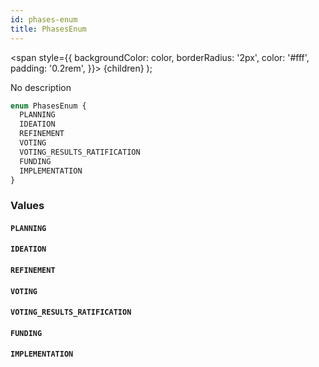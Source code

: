 ```yaml
---
id: phases-enum
title: PhasesEnum
---
```


<span
style={{
      backgroundColor: color,
      borderRadius: '2px',
      color: '#fff',
      padding: '0.2rem',
    }}>
{children}
</span>
);

No description

```graphql
enum PhasesEnum {
  PLANNING
  IDEATION
  REFINEMENT
  VOTING
  VOTING_RESULTS_RATIFICATION
  FUNDING
  IMPLEMENTATION
}
```

### Values

#### `PLANNING`

#### `IDEATION`

#### `REFINEMENT`

#### `VOTING`

#### `VOTING_RESULTS_RATIFICATION`

#### `FUNDING`

#### `IMPLEMENTATION`
